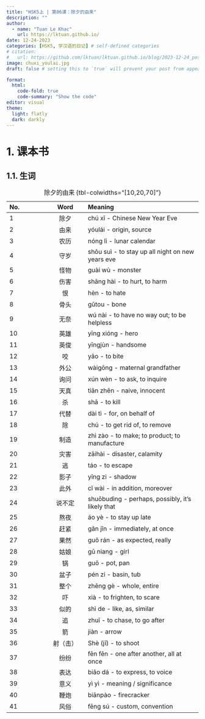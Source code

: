```yaml
---
title: "HSK5上 | 第06课：除夕的由来"
description: ""
author:
  - name: "Tuan Le Khac"
    url: https://lktuan.github.io/
date: 12-24-2023
categories: [HSK5, 学汉语的日记] # self-defined categories
# citation: 
#   url: https://github.com/lktuan/lktuan.github.io/blog/2023-12-24_post/
image: chuxi_youlai.jpg
draft: false # setting this to `true` will prevent your post from appearing on your listing page until you're ready!

format: 
  html: 
    code-fold: true
    code-summary: "Show the code"
editor: visual
theme:
  light: flatly
  dark: darkly
---
```


# 1. 课本书

## 1.1. 生词

| No. |   Word   | Meaning                                                        |
|:--------------|:-------------:|:------------------------------------------|
|1|除夕|chú xī - Chinese New Year Eve|
|2|由来|yóulái - origin, source|
|3|农历|nóng lì - lunar calendar|
|4|守岁|shǒu suì - to stay up all night on new years eve|
|5|怪物|guài wù - monster|
|6|伤害|shāng hài - to hurt, to harm|
|7|恨|hèn - to hate|
|8|骨头|gǔtou - bone|
|9|无奈|wú nài - to have no way out; to be helpless|
|10|英雄|yīng xióng - hero|
|11|英俊|yīngjùn - handsome|
|12|咬|yǎo - to bite|
|13|外公|wàigōng - maternal grandfather|
|14|询问|xún wèn - to ask, to inquire|
|15|天真|tiān zhēn - naive, innocent|
|16|杀|shā - to kill|
|17|代替|dài tì - for, on behalf of|
|18|除|chú - to get rid of, to remove|
|19|制造|zhì zào - to make; to product; to manufacture|
|20|灾害|zāihài - disaster, calamity|
|21|逃|táo - to escape|
|22|影子|yǐng zi - shadow|
|23|此外|cǐ wài - in addition, moreover|
|24|说不定|shuōbudìng - perhaps, possibly, it's likely that|
|25|熬夜|áo yè - to stay up late|
|26|赶紧|gǎn jǐn - immediately, at once|
|27|果然|guǒ rán - as expected, really|
|28|姑娘|gū niang - girl|
|29|锅|guō - pot, pan|
|30|盆子|pén zi - basin, tub|
|31|整个|zhěng gè - whole, entire|
|32|吓|xià - to frighten, to scare|
|33|似的|shì de - like, as, similar|
|34|追|zhuī - to chase, to go after|
|35|箭|jiàn - arrow|
|36|射（击）|Shè (jī) - to shoot|
|37|纷纷|fēn fēn - one after another, all at once|
|38|表达|biǎo dá - to express, to voice|
|39|意义|yì yì - meaning / significance|
|40|鞭炮|biānpào - firecracker|
|41|风俗|fēng sú - custom, convention|

: 除夕的由来 {tbl-colwidths="\[10,20,70\]"}